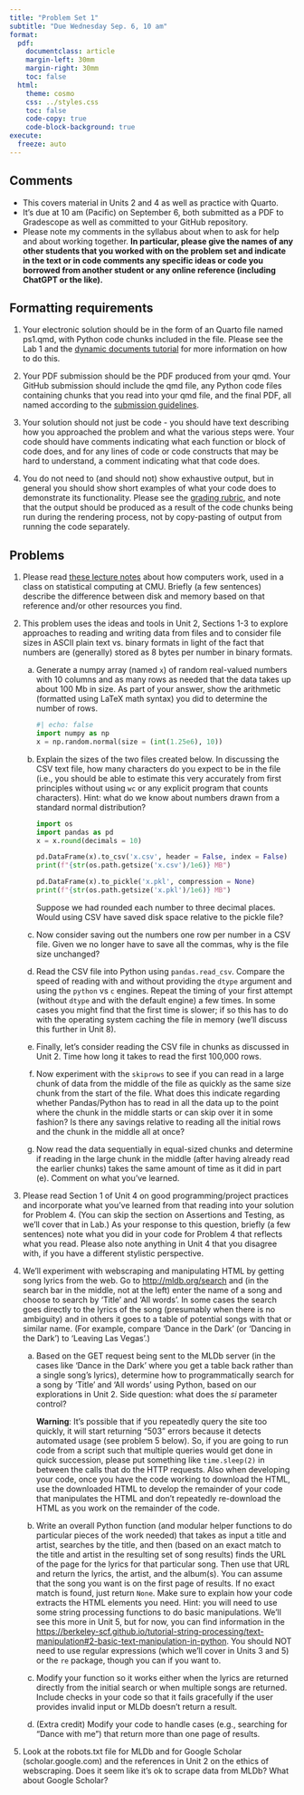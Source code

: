 ```yaml
---
title: "Problem Set 1"
subtitle: "Due Wednesday Sep. 6, 10 am"
format:
  pdf:
    documentclass: article
    margin-left: 30mm
    margin-right: 30mm
    toc: false
  html:
    theme: cosmo
    css: ../styles.css
    toc: false
    code-copy: true
    code-block-background: true
execute:
  freeze: auto
---
```



## Comments

- This covers material in Units 2 and 4 as well as practice with Quarto.
- It's due at 10 am (Pacific) on September 6, both submitted as a PDF to Gradescope as well as committed to your GitHub repository.
- Please note my comments in the syllabus about when to ask for help and about working together. **In particular, please give the names of any other students that you worked with on the problem set and indicate in the text or in code comments any specific ideas or code you borrowed from another student or any online reference (including ChatGPT or the like).**


## Formatting requirements

1. Your electronic solution should be in the form of an Quarto file named ps1.qmd, with Python code chunks included in the file. Please see the Lab 1 and the [dynamic documents tutorial](https://berkeley-scf.github.io/tutorial-dynamic-docs) for more information on how to do this.

2. Your PDF submission should be the PDF produced from your qmd. Your GitHub submission should include the qmd file, any Python code files containing chunks that you read into your qmd file, and the final PDF, all named according to the [submission guidelines](https://berkeley-stat243.github.io/stat243-fall-2023/howtos/ps-submission.html).

3. Your solution should not just be code - you should have text describing how you approached the problem and what the various steps were. Your code should have comments indicating what each function or block of code does, and for any lines of code or code constructs that may be hard to understand, a comment indicating what that code does.

4. You do not need to (and should not) show exhaustive output, but in general you should show short examples of what your code does to demonstrate its functionality. Please see the [grading rubric](https://berkeley-stat243.github.io/stat243-fall-2023/rubric.html), and note that the output should be produced as a result of the code chunks being run during the rendering process, not by copy-pasting of output from running the code separately.


## Problems

1. Please read [these lecture notes](https://36-750.github.io/tools/computer-architecture) about how computers work, used in a class on statistical computing at CMU. Briefly (a few sentences) describe the difference between disk and memory based on that reference and/or other resources you find. 

2. This problem uses the ideas and tools in Unit 2, Sections 1-3 to explore approaches to reading and writing data from files and to consider file sizes in ASCII plain text vs. binary formats in light of the fact that numbers are (generally) stored as 8 bytes per number in binary formats.
    a. Generate a numpy array (named `x`) of random real-valued numbers with 10 columns and as many rows as needed that the data takes up about 100 Mb in size. As part of your answer, show the arithmetic (formatted using LaTeX math syntax) you did to determine the number of rows.
    
       ```python
       #| echo: false
       import numpy as np
       x = np.random.normal(size = (int(1.25e6), 10))
       ```
       
    b. Explain the sizes of the two files created below. In discussing the CSV text file, how many characters do you expect to be in the file (i.e., you should be able to estimate this very accurately from first principles without using `wc` or any explicit program that counts characters). Hint: what do we know about numbers drawn from a standard normal distribution?
    
       ```python
       import os
       import pandas as pd
       x = x.round(decimals = 10)
       
       pd.DataFrame(x).to_csv('x.csv', header = False, index = False)
       print(f"{str(os.path.getsize('x.csv')/1e6)} MB")
       
       pd.DataFrame(x).to_pickle('x.pkl', compression = None) 
       print(f"{str(os.path.getsize('x.pkl')/1e6)} MB")
       ```
       Suppose we had rounded each number to three decimal places. Would using CSV have saved disk space relative to the pickle file?
    c. Now consider saving out the numbers one row per number in a CSV file. Given we no longer have to save all the commas, why is the file size unchanged?
    d. Read the CSV file into Python using `pandas.read_csv`. Compare the speed of reading with and without providing the `dtype` argument and using the `python` vs `c` engines. Repeat the timing of your first attempt (without `dtype` and with the default engine) a few times. In some cases you might find that the first time is slower; if so this has to do with the operating system caching the file in memory (we’ll discuss this further in Unit 8). 
    e. Finally, let's consider reading the CSV file in chunks as discussed in Unit 2. Time how long it takes to read the first 100,000 rows. 
    f. Now experiment with the `skiprows` to see if you can read in a large chunk of
data from the middle of the file as quickly as the same size chunk from the start of the file. What
does this indicate regarding whether Pandas/Python has to read in all the data up to the point where the chunk
in the middle starts or can skip over it in some fashion? Is there any savings relative to reading
all the initial rows and the chunk in the middle all at once?
    g. Now read the data sequentially in equal-sized chunks and determine if reading in the large chunk in the middle (after having already read the earlier chunks) takes the same amount of time as it did in part (e). Comment on what you’ve learned.

3. Please read Section 1 of Unit 4 on good programming/project practices and incorporate what you've learned from that reading into your solution for Problem 4. (You can skip the section on Assertions and Testing, as we'll cover that in Lab.) As your response to this question, briefly (a few sentences) note what you did in your code for Problem 4 that reflects what you read. Please also note anything in Unit 4 that you disagree with, if you have a different stylistic perspective.

4. We'll experiment with webscraping and manipulating HTML by getting song lyrics from the web. Go to [http://mldb.org/search](MLDb) and (in the search bar in the middle, not at the left) enter the name of a song and choose to search by 'Title' and 'All words'. In some cases the search goes directly to the lyrics of the song (presumably when there is no ambiguity) and in others it goes to a table of potential songs with that or similar name. (For example, compare 'Dance in the Dark' (or 'Dancing in the Dark') to 'Leaving Las Vegas'.)
    a. Based on the GET request being sent to the MLDb server (in the cases like 'Dance in the Dark' where you get a table back rather than a single song's lyrics), determine how to programmatically search for a song by 'Title' and 'All words' using Python, based on our explorations in Unit 2. Side question: what does the *si* parameter control?

       **Warning**: It's possible that if you repeatedly query the site too quickly, it will start returning “503” errors because it detects automated usage (see problem 5 below). So, if you are going to run code from a script such that multiple queries would get done in quick succession, please put something like `time.sleep(2)` in between the calls that do the HTTP requests. Also when developing your code, once you have the code working to download the HTML, use the downloaded HTML to develop the remainder of your code that manipulates the HTML and don't repeatedly re-download the HTML as you work on the remainder of the code.


    b. Write an overall Python function (and modular helper functions to do particular pieces of the work needed) that takes as input a title and artist, searches by the title, and then (based on an exact match to the title and artist in the resulting set of song results) finds the URL of the page for the lyrics for that particular song. Then use that URL and return the lyrics, the artist, and the album(s). You can assume that the song you want is on the first page of results. If no exact match is found, just return `None`. Make sure to explain how your code extracts the HTML elements you need.
    Hint: you will need to use some string processing functions to do basic manipulations. We'll see this more in Unit 5, but for now, you can find information in the [https://berkeley-scf.github.io/tutorial-string-processing/text-manipulation#2-basic-text-manipulation-in-python](string processing tutorial). You should NOT need to use regular expressions (which we'll cover in Units 3 and 5) or the `re` package, though you can if you want to.
    c.  Modify your function so it works either when the lyrics are returned directly from the initial search or when multiple songs are returned. Include checks in your code so that it fails gracefully if the user provides invalid input or MLDb doesn’t return a result. 
    d. (Extra credit) Modify your code to handle cases (e.g., searching for “Dance with me”) that return more than one page of results. 


5. Look at the robots.txt file for MLDb and for Google Scholar (scholar.google.com) and the references in Unit 2 on the ethics of webscraping. Does it seem like it's ok to scrape data from MLDb? What about Google Scholar?

